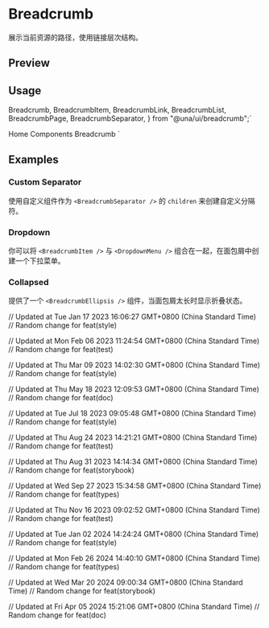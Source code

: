 

<Meta of={BreadcrumbStories} />

# Breadcrumb

展示当前资源的路径，使用链接层次结构。

## Preview

<Canvas of={BreadcrumbStories.Default} />

## Usage

  Breadcrumb,
  BreadcrumbItem,
  BreadcrumbLink,
  BreadcrumbList,
  BreadcrumbPage,
  BreadcrumbSeparator,
} from "@una/ui/breadcrumb";`

  <BreadcrumbList>
    <BreadcrumbItem>
      <BreadcrumbLink href="/">Home</BreadcrumbLink>
    </BreadcrumbItem>
    <BreadcrumbSeparator />
    <BreadcrumbItem>
      <BreadcrumbLink href="/components">Components</BreadcrumbLink>
    </BreadcrumbItem>
    <BreadcrumbSeparator />
    <BreadcrumbItem>
      <BreadcrumbPage>Breadcrumb</BreadcrumbPage>
    </BreadcrumbItem>
  </BreadcrumbList>
</Breadcrumb>
`

<Source code={importCode} language='ts' dark />
<Source code={usageCode} language='tsx' dark />

## Examples

### Custom Separator

使用自定义组件作为 `<BreadcrumbSeparator />` 的 `children` 来创建自定义分隔符。

<Canvas of={BreadcrumbStories.CustomSeparator} />

### Dropdown

你可以将 `<BreadcrumbItem />` 与 `<DropdownMenu />` 组合在一起，在面包屑中创建一个下拉菜单。

<Canvas of={BreadcrumbStories.Dropdown} />

### Collapsed

提供了一个 `<BreadcrumbEllipsis />` 组件，当面包屑太长时显示折叠状态。

<Canvas of={BreadcrumbStories.Collapsed} />

// Updated at Tue Jan 17 2023 16:06:27 GMT+0800 (China Standard Time)
// Random change for feat(style)

// Updated at Mon Feb 06 2023 11:24:54 GMT+0800 (China Standard Time)
// Random change for feat(test)

// Updated at Thu Mar 09 2023 14:02:30 GMT+0800 (China Standard Time)
// Random change for feat(style)

// Updated at Thu May 18 2023 12:09:53 GMT+0800 (China Standard Time)
// Random change for feat(doc)

// Updated at Tue Jul 18 2023 09:05:48 GMT+0800 (China Standard Time)
// Random change for feat(style)

// Updated at Thu Aug 24 2023 14:21:21 GMT+0800 (China Standard Time)
// Random change for feat(test)

// Updated at Thu Aug 31 2023 14:14:34 GMT+0800 (China Standard Time)
// Random change for feat(storybook)

// Updated at Wed Sep 27 2023 15:34:58 GMT+0800 (China Standard Time)
// Random change for feat(types)

// Updated at Thu Nov 16 2023 09:02:52 GMT+0800 (China Standard Time)
// Random change for feat(test)

// Updated at Tue Jan 02 2024 14:24:24 GMT+0800 (China Standard Time)
// Random change for feat(style)

// Updated at Mon Feb 26 2024 14:40:10 GMT+0800 (China Standard Time)
// Random change for feat(types)

// Updated at Wed Mar 20 2024 09:00:34 GMT+0800 (China Standard Time)
// Random change for feat(storybook)

// Updated at Fri Apr 05 2024 15:21:06 GMT+0800 (China Standard Time)
// Random change for feat(doc)
